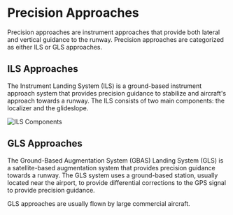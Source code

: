 
# Precision Approaches

Precision approaches are instrument approaches that provide both lateral and vertical guidance to the runway. Precision approaches are categorized as either ILS or GLS approaches.

## ILS Approaches

The Instrument Landing System (ILS) is a ground-based instrument approach system that provides precision guidance to stabilize and aircraft's approach towards a runway. The ILS consists of two main components: the localizer and the glideslope.

![ILS Components](/img/content/ils-runway@3x.jpg)

## GLS Approaches

The Ground-Based Augmentation System (GBAS) Landing System (GLS) is a satellite-based augmentation system that provides precision guidance towards a runway. The GLS system uses a ground-based station, usually located near the airport, to provide differential corrections to the GPS signal to provide precision guidance.

GLS approaches are usually flown by large commercial aircraft.
